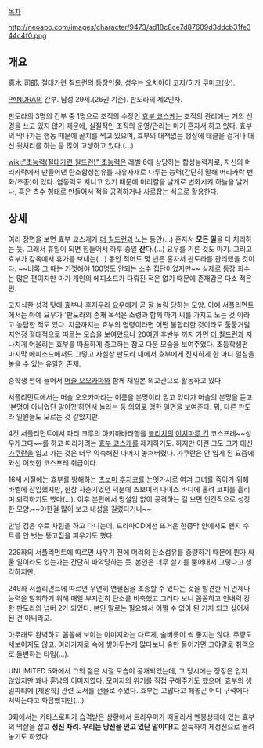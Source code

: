[[목차]]

http://neoapo.com/images/character/9473/ad18c8ce7d87609d3ddcb31fe344c4f0.png
== 개요 ==
真木 司郎. [[절대가련 칠드런]]의 등장인물. [[성우]]는 [[오치아이 코지]]/[[히가 쿠미코]](少).

[[PANDRA]]의 간부. 남성 29세.(26권 기준). 판도라의 제2인자.

판도라의 3명의 간부 중 1명으로 조직의 수장인 [[효부 쿄스케]]는 조직의 관리에는 거의 신경을 쓰고 있지 않기 때문에, 실질적인 조직의 운영/관리는 마기 혼자서 하고 있다. 효부의 막나가는 행동 때문에 골치를 썩고 있으며, 효부의 대책없는 행실에 태클을 걸거나 대신 뒷처리를 하는 등 많이 고생하고 있다.(...)

[[wiki:"초능력(절대가련 칠드런)" 초능력]]은 레벨 6에 상당하는 합성능력자로, 자신의 머리카락에서 만들어낸 탄소합성섬유를 자유자재로 다루는 능력(간단히 말해 머리카락 변화/조종)이 있다. 염동력도 지니고 있기 때문에 머리칼을 날개로 변화시켜 하늘을 날거나, 혹은 촉수 형태로 만들어서 적을 공격하거나 사로잡는 식으로 활용한다.

== 상세 ==
여러 장면을 보면 효부 쿄스케가 [[더 칠드런]]과 노는 동안(...) 혼자서 '''모든 일'''을 다 처리하는 듯. 그래서 휴일이 되면 힘들어서 하루 종일 '''잔다.'''(...) 요우를 기른 것도 마기. 그리고 효부가 감옥에서 휴가를 보내는(...) 동안 적어도 몇 년은 혼자서 판도라를 관리했을 것이다. ~~비록 그 때는 기껏해야 100명도 안되는 소수 집단이었지만~~ 실제로 등장 회수는 많은 편이지만 마기 개인의 에피소드가 다뤄진 적은 없기 때문에 존재감은 다소 적은 편.

고지식한 성격 탓에 효부나 [[후지우라 요우]]에게 곧 잘 놀림 당하는 모양. 아예 서플리먼트에서는 아예 요우가 '판도라의 존재 목적은 소령과 함께 마기 씨를 가지고 노는 것'이라고 농담한 적도 있다. 지금까지는 효부의 명령이라면 어떤 불합리한 것이라도 툴툴거릴지언정 절대적으로 따르는 모습을 보여왔으나 20여권 후반부 까지 가면 [[더 칠드런]]과 지나치게 어울리는 효부를 따끔하게 충고하는 참모 다운 모습을 보여주었다. 초등학생편 마지막 에피소드에서도 그렇고 사실상 판도라 내에서 효부에게 진지하게 한 마디 일침을 놓을 수 있는 유일한 존재.

중학생 편에 들어서 [[머슬 오오카마]]와 함께 재일본 외교관으로 활동하고 있다.

서플리먼트에서는 머슬 오오카마라는 이름을 본명이라 믿고 있다가 머슬의 본명을 듣고 '본명이 아니었단 말야?!'하면서 놀라는 등 의외로 맹한 일면을 보여준다. 뭐, 다른 판도라 일원들도 모르는 것 같았지만.

4컷 서플리먼트에서 파티 크루의 아키하바라행을 [[블리치]]의 [[이치마루 긴]] 코스프레~~성우개그다~~를 하고 따라가려는 [[효부 쿄스케]]를 제지하기도. 하지만 이런 그도 그가 대신 [[가쿠란]]을 입고 가는 것은 너무 익숙해진 나머지 놓쳐버렸다. 가쿠란은 안 입게 된 요즘에 와선 어엿한 코스프레 취급이다.

16세 시절에는 효부를 방해하는 [[츠보미 후지코]]를 눈엣가시로 여겨 그녀를 죽이기 위해 바벨에 잠입했지만, 한참 사춘기였던 덕분에 츠보미의 나이스 바디에 홀려 코피를 흘리며 퇴각하기도 했다(...). 이후 본편에서 망설임 없이 공격하는 걸 보면 인간적으로 성장한 모양.~~야한걸 많이 보고 내성을 길렀다거나~~

만날 검은 수트 차림을 하고 다니는데, 드라마CD에선 뜨거운 한증막 안에서도 왠지 수트를 안 벗는 똥고집을 피우기도 했다.

229화의 서플리먼트에 따르면 싸우기 전에 머리의 탄소섬유를 증량하기 때문에 뭔가 싸울 일이라도 있는가는 간단히 파악당하는 듯. 본인은 너무 살기를 뿜어대서 그렇다고 생각하지만.

249화 서플리먼트에 따르면 우연히 연필심을 조종할 수 있다는 것을 발견한 뒤 언제나 능력을 발휘하기 위해 매일 부지런히 탄소를 비축했고 그러다 보니 꼼꼼하고 인내력 강한 판도라의 넘버 2가 되었다. 본인 말로는 필요해서 어쩔 수 없이 된 거지 되고 싶어서 된 건 아니라고.

아무래도 완벽하고 꼼꼼해 보이는 이미지와는 다르게, 술버릇이 썩 좋지는 않다. 주량도 세보이지도 않고. 여러가지로 속에 쌓아두는게 많다보니 술만 들어가면 그야말로 취객으로 돌변하는 타입(...).

UNLIMITED 5화에서 그의 젊은 시절 모습이 공개되었는데, 그 당시에는 정장은 입지 않았지만 꽤나 훈남의 이미지였다. 모미지의 위기를 직접 구해주기도 했으며, 효부의 생일파티에 [제왕학] 관련 도서를 선물로 주었다. 효부는 고맙다고 해놓곤 어디 구석에다 쳐박는다고 화답했지만(...).

9화에서는 카타스로피가 습격받은 상황에서 트라우마가 떠올라서 멘붕상태에 있는 효부의 멱살을 잡고 '''정신 차려. 우리는 당신을 믿고 있단 말이다!'''고 설득하여 제정신으로 돌려놓기도 하였다.
